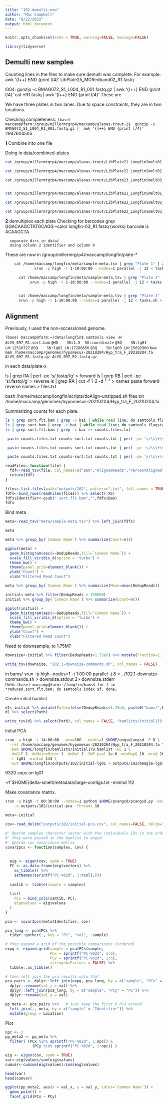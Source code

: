 ```yaml
---
title: "102-demulti-new"
author: "Mac Campbell"
date: "8/22/2022"
output: html_document
---
```


```r
knitr::opts_chunk$set(echo = TRUE, warning=FALSE, message=FALSE)
```

```r
library(tidyverse)
```

## Demulti new samples

Counting lines in the files to make sure demulti was complete. For example:
 awk '{l++} END {print l/4}' LibPlate25_MORedband02_R1.fastq
 
 l004:
gunzip -c BMAG072_S1_L004_R1_001.fastq.gz |  awk '{l++} END {print l/4}'
cat *R1.fastq | awk '{l++} END {print l/4}' 
These are 


We have three plates in two lanes. Due to space constraints, they are in two locations. 

Checking completeness:
`(base) maccamp@farm:/group/millermrgrp4/maccamp/alanas-trout-2$  gunzip -c BMAG072_S1_L004_R1_001.fastq.gz |  awk '{l++} END {print l/4}'`
2947604505    

__1__ Combine into one file     

Doing in data/combined-plates   

```sh
cat /group/millermrgrp4/maccamp/alanas-trout/LibPlate21_LongfinSmelt01_R1.fastq          /group/millermrgrp4/maccamp/alanas-trout-2/LibPlate21_LongfinSmelt01_R1.fastq > longfin-01_R1.fastq &

cat /group/millermrgrp4/maccamp/alanas-trout/LibPlate22_LongfinSmelt02_R1.fastq          /group/millermrgrp4/maccamp/alanas-trout-2/LibPlate22_LongfinSmelt02_R1.fastq > longfin-02_R1.fastq &

cat /group/millermrgrp4/maccamp/alanas-trout/LibPlate23_LongfinSmelt03_R1.fastq          /group/millermrgrp4/maccamp/alanas-trout-2/LibPlate23_LongfinSmelt03_R1.fastq > longfin-03_R1.fastq &


cat /group/millermrgrp4/maccamp/alanas-trout/LibPlate21_LongfinSmelt01_R2.fastq          /group/millermrgrp4/maccamp/alanas-trout-2/LibPlate21_LongfinSmelt01_R2.fastq > longfin-01_R2.fastq &

cat /group/millermrgrp4/maccamp/alanas-trout/LibPlate22_LongfinSmelt02_R2.fastq          /group/millermrgrp4/maccamp/alanas-trout-2/LibPlate22_LongfinSmelt02_R2.fastq > longfin-02_R2.fastq &

cat /group/millermrgrp4/maccamp/alanas-trout/LibPlate23_LongfinSmelt03_R2.fastq          /group/millermrgrp4/maccamp/alanas-trout-2/LibPlate23_LongfinSmelt03_R2.fastq > longfin-03_R2.fastq &
```

__2__ demultiplex each plate
      Checking for barcodes
      grep GGACAAGCTATGCAGG --color longfin-03_R1.fastq (works)
      barcode is ACAAGCTA
      
      separate dirs in data/   
      Using column 2 identifier and column 9    
These are now in /group/millermrgrp4/maccamp/longfin/plate-*


```sh
    cat /home/maccamp/longfin/meta/sample-meta.tsv | grep "Plate 1" | awk '{ print " perl ./BarcodeSplitListBestRadPairedEnd.pl", "longfin-01_R1.fastq", "longfin-01_R2.fastq", "GG"$9"TGCAGG", $2 }' > tasks.sh  
             srun -p high -t 1-10:00:00 --nodes=1 parallel -j 12 < tasks.sh > std.out 2>std.err &   

      cat /home/maccamp/longfin/meta/sample-meta.tsv | grep "Plate 2" | awk '{ print " perl ./BarcodeSplitListBestRadPairedEnd.pl", "longfin-02_R1.fastq", "longfin-02_R2.fastq", "GG"$9"TGCAGG", $2 }' > tasks.sh  
           srun -p high -t 1-10:00:00 --nodes=1 parallel -j 12 < tasks.sh > std.out 2>std.err &   

     
      cat /home/maccamp/longfin/meta/sample-meta.tsv | grep "Plate 3" | awk '{ print " perl ./BarcodeSplitListBestRadPairedEnd.pl", "longfin-03_R1.fastq", "longfin-03_R2.fastq", "GG"$9"TGCAGG", $2 }' > tasks.sh  
      srun -p high -t 1-10:00:00 --nodes=1 parallel -j 12 < tasks.sh > std.out 2>std.err &   
```
      
      
## Alignment

Previously, I used the non-accessioned genome.

`(base) maccamp@farm:~/data/longfin$ samtools view -H ALVS_097_R1.sort.bam`
`@HD	VN:1.5	SO:coordinate`
`@SQ	SN:lg01	LN:12516727`
`@SQ	SN:lg02	LN:17206656`
`@SQ	SN:lg03	LN:15692960`
`bwa mem /home/maccamp/genomes/hypomesus-20210204/Hyp_tra_F_20210204.fa ALVS_097_R1.fastq.gz ALVS_097_R2.fastq.gz`

in each data/plate-x

ls | grep RA | perl -pe 's/.fastq//g' > forward 
ls | grep RB | perl -pe 's/.fastq//g' > reverse
ls | grep RA | cut -f 1-2 -d "_" > names
paste forward reverse names  > files.txt


bash /home/maccamp/longfin/scripts/doAlign-unzipped.sh files.txt /home/maccamp/genomes/hypomesus-20210204/Hyp_tra_F_20210204.fa

Summarizing counts for each plate.

```sh
ls | grep sort.flt.bam | grep -v bai | while read line; do samtools flagstat $line | grep mapped | head -n 1 >> counts.txt; done;
ls | grep sort.bam | grep -v bai | while read line; do samtools flagstat $line | grep mapped | head -n 1 >> counts-sort.txt; done;
ls | grep sort.flt.bam | grep -v bai >> counts.files.txt

 paste counts.files.txt counts-sort.txt counts.txt | perl -pe 's/\s\+\s0\smapped\s\(/\t/g' | perl -pe 's/% : N\/A\)//g' > plate1.txt

 paste counts.files.txt counts-sort.txt counts.txt | perl -pe 's/\s\+\s0\smapped\s\(/\t/g' | perl -pe 's/% : N\/A\)//g' > plate2.txt

 paste counts.files.txt counts-sort.txt counts.txt | perl -pe 's/\s\+\s0\smapped\s\(/\t/g' | perl -pe 's/% : N\/A\)//g' > plate3.txt

```

```r
readFiles<-function(file) {
  fdf<-read_tsv(file, col_names=c("Bam","AlignedReads","PercentAligned","DedupReads"))
  return(fdf)
}
```

```r
files<-list.files(path="outputs/102", pattern=".txt", full.names = TRUE)
fdfs<-bind_rows(readFiles(files)) %>% select(-X5)
fdfs$Identifier<-gsub(".sort.flt.bam","",fdfs$Bam)
fdfs
```

Bind meta     

```r
meta<-read_tsv("meta/sample-meta.tsv") %>% left_join(fdfs) 

meta
```

```r
meta %>% group_by(`Common Name`) %>% summarize(Count=n())
```

```r
ggplot(meta) +
  geom_histogram(aes(x=DedupReads,fill=`Common Name`)) +
  scale_fill_viridis_d(option = 'turbo') +
  theme_bw() +
  theme(panel.grid=element_blank()) +
  ylab("Count") +
  xlab("Filtered Read Count")
```


```r
meta %>% group_by(`Common Name`) %>% summarize(Mean=mean(DedupReads))
```

```r
initial<-meta %>% filter(DedupReads > 150000)
initial %>% group_by(`Common Name`) %>% summarize(Count=n())
```

```r
ggplot(initial) +
  geom_histogram(aes(x=DedupReads,fill=`Common Name`)) +
  scale_fill_viridis_d(option = 'turbo') +
  theme_bw() +
  theme(panel.grid=element_blank()) +
  ylab("Count") +
  xlab("Filtered Read Count")

```

Need to downsample, to 1.75M?

```r
downsize<-initial %>% filter(DedupReads>1.75e6) %>% mutate(Fraction=1.75e6/DedupReads) %>% select(Identifier, Bam, Fraction) %>% mutate(Command=paste0("samtools view -bs ",Fraction," ",Bam," >",Identifier,".reduced.sort.flt.bam")) %>% select(Command)

write_tsv(downsize, "102.1-downsize-commands.sh", col_names = FALSE)
```
in bams/
srun -p high --nodes=1 -t 1:00:00 parallel -j 8 < ../102.1-downsize-commands.sh > downsize.stdout 2> downsize.stderr   
then: `(base) maccamp@farm:~/longfin/bams$ for f in *reduced.sort.flt.bam; do samtools index $f; done;`

Create initial bamlist

```r
d1<-initial %>% mutate(Path=ifelse(DedupReads<=1.75e6, paste0("bams/",Bam), paste0("bams/",Identifier,".reduced.sort.flt.bam")))
d1 %>% select(Path)
```

```r
write_tsv(d1 %>% select(Path), col_names = FALSE, "bamlists/initial179.bamlist")
```

Initial PCA
```sh
srun -p high -t 14:00:00 --mem=16G --nodes=1 $HOME/angsd/angsd -P 8 \
  -ref /home/maccamp/genomes/hypomesus-20210204/Hyp_tra_F_20210204.fa \
  -bam $HOME/longfin/bamlists/initial179.bamlist -GL 1 \
  -doGLF 2 -doMajorMinor 1 -doMaf 2 -SNP_pval 1e-6 -minMapQ 10 -minQ 20 -minMaf 0.05 \
  -r lg01 -minInd 143 \
  -out $HOME/longfin/outputs/102/initial-lg01 > outputs/102/beagle-lg01.out 2> outputs/102/beagle-lg01.err &

```

9320 snps on lg01    

  -rf $HOME/delta-smelt/metadata/large-contigs.txt  -minInd 112 \

Make covariance matrix.    
```sh
srun -p high -t 00:30:00 --nodes=1 python $HOME/pcangsd/pcangsd.py -beagle outputs/102/initial-lg01.beagle.gz \
    -o outputs/102/initial-pca -threads 10
```



```r
meta<-initial
```

```r
cov<-read_delim("outputs/102/initial-pca.cov", col_names=FALSE, delim=" ") %>% as.matrix()
```

```r
#' @param samples character vector with the individuals IDs in the order in which
#' they were passed in the bamlist to angsd.
#' @param cov covariance matrix
covar2pcs <- function(samples, cov) {
  
  
  eig <- eigen(cov, symm = TRUE)
  PC <- as.data.frame(eig$vectors) %>%
    as_tibble() %>%
    setNames(sprintf("PC-%02d", 1:ncol(.)))
  
  samtib <- tibble(sample = samples)
  
  list(
    PCs = bind_cols(samtib, PC),
    eigevalues = eig$values
  )
}
```


```r
pca <- covar2pcs(meta$Identifier, cov)

pca_long <- pca$PCs %>%
  tidyr::gather(., key = "PC", "val", -sample)

# then expand a grid of the possible comparisons (ordered)
expg <- expand.grid(sample = pca$PCs$sample,
                    PCx = sprintf("PC-%02d", 1:6),
                    PCy = sprintf("PC-%02d", 1:6),
                    stringsAsFactors = FALSE) %>%
  tibble::as_tibble()

# then left join the pca results onto that
pca_pairs <- dplyr::left_join(expg, pca_long, by = c("sample", "PCx" = "PC")) %>%
  dplyr::rename(val_x = val) %>%
  dplyr::left_join(pca_long, by = c("sample", "PCy" = "PC")) %>%
  dplyr::rename(val_y = val)

pp_meta <- pca_pairs %>%   # just keep the first 6 PCs around
  left_join(., meta, by = c("sample" = "Identifier")) %>%
  mutate(group = Location) 
```



Plot    

```r
npc <- 3
pp_meta2 <- pp_meta %>%
  filter( (PCx %in% sprintf("PC-%02d", 1:npc)) & 
            (PCy %in% sprintf("PC-%02d", 1:npc)) )

eig <- eigen(cov, symm = TRUE)
var<-eig$values/sum(eig$values)
cumvar<-cumsum(eig$values)/sum(eig$values)

head(var)
head(cumvar)
```


```r
ggplot(pp_meta2, aes(x = val_x, y = val_y, color=`Common Name`)) +
  geom_point() +
  facet_grid(PCx ~ PCy)
```